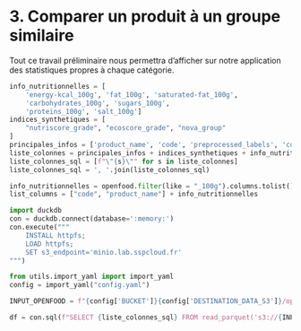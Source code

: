 # 3. Comparer un produit à un groupe similaire

Tout ce travail préliminaire nous permettra d'afficher sur notre application des statistiques
propres à chaque catégorie.

```python
info_nutritionnelles = [
    'energy-kcal_100g', 'fat_100g', 'saturated-fat_100g',
    'carbohydrates_100g', 'sugars_100g',
    'proteins_100g', 'salt_100g']
indices_synthetiques = [
    "nutriscore_grade", "ecoscore_grade", "nova_group"
]
principales_infos = ['product_name', 'code', 'preprocessed_labels', 'coicop']
liste_colonnes = principales_infos + indices_synthetiques + info_nutritionnelles
liste_colonnes_sql = [f"\"{s}\"" for s in liste_colonnes]
liste_colonnes_sql = ', '.join(liste_colonnes_sql)
```


```python
info_nutritionnelles = openfood.filter(like = "_100g").columns.tolist()
list_columns = ["code", "product_name"] + info_nutritionnelles
```

```python
import duckdb
con = duckdb.connect(database=':memory:')
con.execute("""
    INSTALL httpfs;
    LOAD httpfs;
    SET s3_endpoint='minio.lab.sspcloud.fr'
""")

from utils.import_yaml import import_yaml
config = import_yaml("config.yaml")

INPUT_OPENFOOD = f"{config['BUCKET']}{config['DESTINATION_DATA_S3']}/openfood.parquet"

df = con.sql(f"SELECT {liste_colonnes_sql} FROM read_parquet('s3://{INPUT_OPENFOOD}') WHERE CAST(ltrim(code, '0') AS STRING) = CAST(ltrim({ean}) AS STRING)").df()
```
